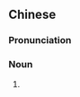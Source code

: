 ==Chinese==
{{zh-forms}}

===Pronunciation===
{{zh-pron
|m=máoxiè
|h=pfs=mô-hái
|mn=mo͘-hē/zz,kh:mô͘-hē/tp:mô͘-hōe/mn̂g-hōe/mn̂g-hē
|cat=n
}}

===Noun===
{{zh-noun}}

# {{w|Chinese mitten crab}}